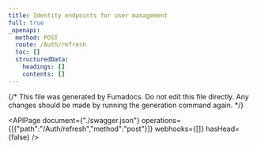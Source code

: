 ```yaml
---
title: Identity endpoints for user management
full: true
_openapi:
  method: POST
  route: /Auth/refresh
  toc: []
  structuredData:
    headings: []
    contents: []
---
```


{/* This file was generated by Fumadocs.
Do not edit this file directly. Any changes should be made by running the generation command again. */}

<APIPage document={"./swagger.json"} operations={[{"path":"/Auth/refresh","method":"post"}]} webhooks={[]} hasHead={false} />